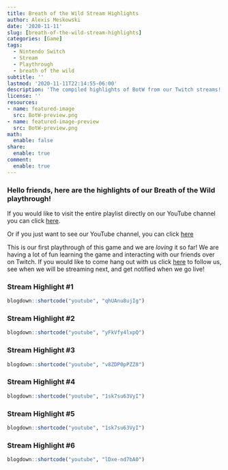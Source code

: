 ```yaml
---
title: Breath of the Wild Stream Highlights
author: Alexis Meskowski
date: '2020-11-11'
slug: [breath-of-the-wild-stream-highlights]
categories: [Game]
tags:
  - Nintendo Switch
  - Stream
  - Playthrough
  - breath of the wild
subtitle: ''
lastmod: '2020-11-11T22:14:55-06:00'
description: 'The compiled highlights of BotW from our Twitch streams!'
license: ''
resources:
- name: featured-image
  src: BotW-preview.png
- name: featured-image-preview
  src: BotW-preview.png
math:
  enable: false
share:
  enable: true
comment:
  enable: true
---
```


### Hello friends, here are the highlights of our Breath of the Wild playthrough! 

If you would like to visit the entire playlist directly on our YouTube channel you can click [here](https://www.youtube.com/watch?v=qhUAnu8ujIg&list=PL2lN_Ghz6kcJJhTB5kfDO-uHnNE9lRMmw){target="_blank"}. 

Or if you just want to see our YouTube channel, you can click [here](https://www.youtube.com/channel/UCDbvOR7EeHhe4_7CFtgW4Bg){target="_blank"}

This is our first playthrough of this game and we are *loving* it so far! We are having a lot of fun learning the game and interacting with our friends over on Twitch. If you would like to come hang out with us click [here](https://www.twitch.tv/koderkow/schedule){target="_blank"} to follow us, see when we will be streaming next, and get notified when we go live! 

### Stream Highlight #1

```r
blogdown::shortcode("youtube", "qhUAnu8ujIg")
```

### Stream Highlight #2

```r
blogdown::shortcode("youtube", "yFkVfy4lxpQ")
```

### Stream Highlight #3

```r
blogdown::shortcode("youtube", "v8ZDP0pPZZ8")
```

### Stream Highlight #4

```r
blogdown::shortcode("youtube", "1sk7su63VyI")
```

### Stream Highlight #5

```r
blogdown::shortcode("youtube", "1sk7su63VyI")
```

### Stream Highlight #6

```r
blogdown::shortcode("youtube", "lDxe-nd7bA0")
```